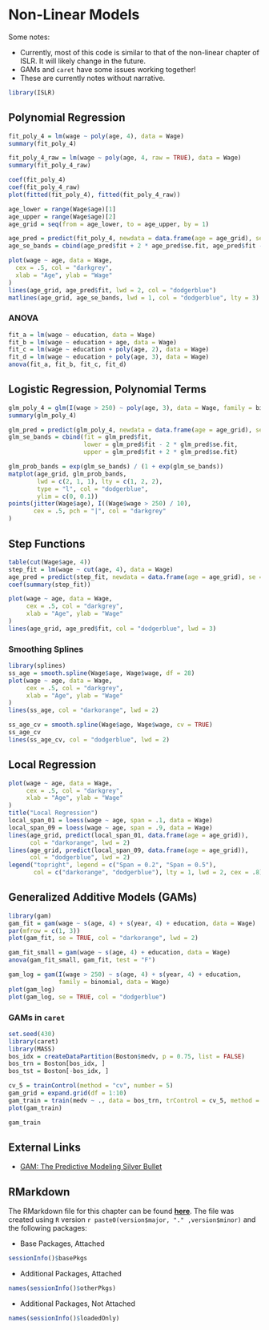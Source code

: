 # Non-Linear Models

Some notes:

- Currently, most of this code is similar to that of the non-linear chapter of ISLR. It will likely change in the future.
- GAMs and `caret` have some issues working together!
- These are currently notes without narrative.

```r
library(ISLR)
```

## Polynomial Regression

```r
fit_poly_4 = lm(wage ~ poly(age, 4), data = Wage)
summary(fit_poly_4)
```

```r
fit_poly_4_raw = lm(wage ~ poly(age, 4, raw = TRUE), data = Wage)
summary(fit_poly_4_raw)
```

```r
coef(fit_poly_4)
coef(fit_poly_4_raw)
plot(fitted(fit_poly_4), fitted(fit_poly_4_raw))
```


```r
age_lower = range(Wage$age)[1]
age_upper = range(Wage$age)[2]
age_grid = seq(from = age_lower, to = age_upper, by = 1)

age_pred = predict(fit_poly_4, newdata = data.frame(age = age_grid), se = TRUE)
age_se_bands = cbind(age_pred$fit + 2 * age_pred$se.fit, age_pred$fit - 2 * age_pred$se.fit)

plot(wage ~ age, data = Wage,
  cex = .5, col = "darkgrey",
  xlab = "Age", ylab = "Wage"
)
lines(age_grid, age_pred$fit, lwd = 2, col = "dodgerblue")
matlines(age_grid, age_se_bands, lwd = 1, col = "dodgerblue", lty = 3)
```

### ANOVA

```r
fit_a = lm(wage ~ education, data = Wage)
fit_b = lm(wage ~ education + age, data = Wage)
fit_c = lm(wage ~ education + poly(age, 2), data = Wage)
fit_d = lm(wage ~ education + poly(age, 3), data = Wage)
anova(fit_a, fit_b, fit_c, fit_d)
```

## Logistic Regression, Polynomial Terms

```r
glm_poly_4 = glm(I(wage > 250) ~ poly(age, 3), data = Wage, family = binomial)
summary(glm_poly_4)
```

```r
glm_pred = predict(glm_poly_4, newdata = data.frame(age = age_grid), se = TRUE)
glm_se_bands = cbind(fit = glm_pred$fit,
                     lower = glm_pred$fit - 2 * glm_pred$se.fit,
                     upper = glm_pred$fit + 2 * glm_pred$se.fit)

glm_prob_bands = exp(glm_se_bands) / (1 + exp(glm_se_bands))
matplot(age_grid, glm_prob_bands,
        lwd = c(2, 1, 1), lty = c(1, 2, 2),
        type = "l", col = "dodgerblue",
        ylim = c(0, 0.1))
points(jitter(Wage$age), I((Wage$wage > 250) / 10),
       cex = .5, pch = "|", col = "darkgrey"
)
```

## Step Functions

```r
table(cut(Wage$age, 4))
step_fit = lm(wage ~ cut(age, 4), data = Wage)
age_pred = predict(step_fit, newdata = data.frame(age = age_grid), se = TRUE)
coef(summary(step_fit))

plot(wage ~ age, data = Wage,
     cex = .5, col = "darkgrey",
     xlab = "Age", ylab = "Wage"
)
lines(age_grid, age_pred$fit, col = "dodgerblue", lwd = 3)
```










### Smoothing Splines

```r
library(splines)
ss_age = smooth.spline(Wage$age, Wage$wage, df = 28)
plot(wage ~ age, data = Wage,
     cex = .5, col = "darkgrey",
     xlab = "Age", ylab = "Wage"
)
lines(ss_age, col = "darkorange", lwd = 2)

ss_age_cv = smooth.spline(Wage$age, Wage$wage, cv = TRUE)
ss_age_cv
lines(ss_age_cv, col = "dodgerblue", lwd = 2)
```


## Local Regression


```r
plot(wage ~ age, data = Wage,
     cex = .5, col = "darkgrey",
     xlab = "Age", ylab = "Wage"
)
title("Local Regression")
local_span_01 = loess(wage ~ age, span = .1, data = Wage)
local_span_09 = loess(wage ~ age, span = .9, data = Wage)
lines(age_grid, predict(local_span_01, data.frame(age = age_grid)),
      col = "darkorange", lwd = 2)
lines(age_grid, predict(local_span_09, data.frame(age = age_grid)),
      col = "dodgerblue", lwd = 2)
legend("topright", legend = c("Span = 0.2", "Span = 0.5"),
       col = c("darkorange", "dodgerblue"), lty = 1, lwd = 2, cex = .8)
```






## Generalized Additive Models (GAMs)


```r
library(gam)
gam_fit = gam(wage ~ s(age, 4) + s(year, 4) + education, data = Wage)
par(mfrow = c(1, 3))
plot(gam_fit, se = TRUE, col = "darkorange", lwd = 2)
```

```r
gam_fit_small = gam(wage ~ s(age, 4) + education, data = Wage)
anova(gam_fit_small, gam_fit, test = "F")
```

```r
gam_log = gam(I(wage > 250) ~ s(age, 4) + s(year, 4) + education,
              family = binomial, data = Wage)
plot(gam_log)
plot(gam_log, se = TRUE, col = "dodgerblue")
```



### GAMs in `caret`

```r
set.seed(430)
library(caret)
library(MASS)
bos_idx = createDataPartition(Boston$medv, p = 0.75, list = FALSE)
bos_trn = Boston[bos_idx, ]
bos_tst = Boston[-bos_idx, ]
```

```r
cv_5 = trainControl(method = "cv", number = 5)
gam_grid = expand.grid(df = 1:10)
gam_train = train(medv ~ ., data = bos_trn, trControl = cv_5, method = "gamSpline", tuneGrid = gam_grid)
plot(gam_train)
```


```r
gam_train
```



## External Links

- [GAM: The Predictive Modeling Silver Bullet](http://multithreaded.stitchfix.com/blog/2015/07/30/gam/)


## RMarkdown

The RMarkdown file for this chapter can be found [**here**](18-nonlin.Rmd). The file was created using `R` version `r paste0(version$major, "." ,version$minor)` and the following packages:

- Base Packages, Attached

```r
sessionInfo()$basePkgs
```

- Additional Packages, Attached

```r
names(sessionInfo()$otherPkgs)
```

- Additional Packages, Not Attached

```r
names(sessionInfo()$loadedOnly)
```


